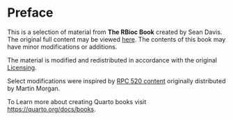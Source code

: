 # Preface {.unnumbered}

This is a selection of material from **The RBioc Book** created by Sean
Davis. The original full content may be viewed
[here](https://seandavi.github.io/RBiocBook/). The contents of this book may
have minor modifications or additions. 

The material is modified and redistributed in accordance with the original [Licensing](https://seandavi.github.io/RBiocBook/license.html).

Select modifications were inspired by [RPC 520
content](https://mtmorgan.github.io/RPG520/) originally distributed by Martin
Morgan.

To Learn more about creating Quarto books visit <https://quarto.org/docs/books>.
